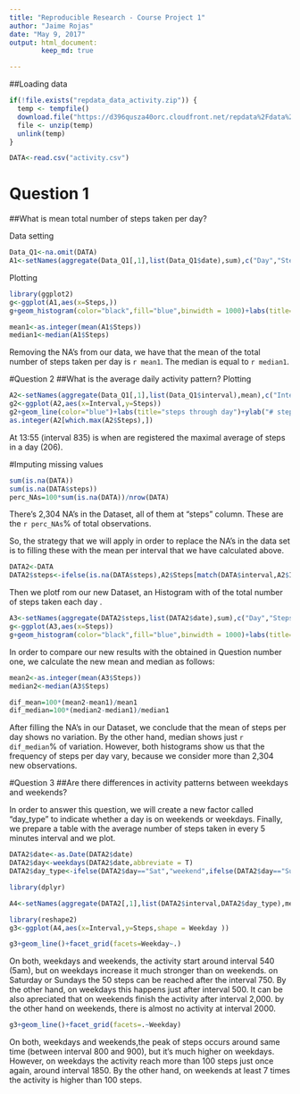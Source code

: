 ---
title: "Reproducible Research - Course Project 1"
author: "Jaime Rojas"
date: "May 9, 2017"
output: html_document:  
        keep_md: true 

---

##Loading data

```{r Loading data, echo=TRUE}

if(!file.exists("repdata_data_activity.zip")) {
  temp <- tempfile()
  download.file("https://d396qusza40orc.cloudfront.net/repdata%2Fdata%2Factivity.zip",temp)
  file <- unzip(temp)
  unlink(temp)
}

DATA<-read.csv("activity.csv")

```

# Question 1
##What is mean total number of steps taken per day?

Data setting
```{r Setting data to plot}
Data_Q1<-na.omit(DATA) 
A1<-setNames(aggregate(Data_Q1[,1],list(Data_Q1$date),sum),c("Day","Steps"))

```
Plotting
```{r plotting HIST,fig.height=4,fig.width=6}
library(ggplot2)
g<-ggplot(A1,aes(x=Steps,))
g+geom_histogram(color="black",fill="blue",binwidth = 1000)+labs(title="Steps per day")+ylab("# Days")

```


```{r mean1 and median1}
mean1<-as.integer(mean(A1$Steps))
median1<-median(A1$Steps)

```
Removing the NA's from our data, we have that the mean of the total number of steps taken per day is `r mean1`. The median is equal to `r median1`.



#Question 2
##What is the average daily activity pattern?
Plotting
```{r plotting TIME_S,fig.height=4,fig.width=6}
A2<-setNames(aggregate(Data_Q1[,1],list(Data_Q1$interval),mean),c("Interval","Steps"))
g2<-ggplot(A2,aes(x=Interval,y=Steps))
g2+geom_line(color="blue")+labs(title="steps through day")+ylab("# steps per interval")+xlab("5min interval")
as.integer(A2[which.max(A2$Steps),])
```
At 13:55 (interval 835) is when are registered the maximal average of steps in a day (206).



#Imputing missing values

```{r Total NAs}

sum(is.na(DATA))
sum(is.na(DATA$steps))
perc_NAs=100*sum(is.na(DATA))/nrow(DATA)
```
There's 2,304 NA's in the Dataset, all of them at "steps" column. These are the `r perc_NAs`% of total observations.

So, the strategy that we will apply in order to replace the NA's in the data set is to filling these with the mean per interval that we have calculated above.

```{r Replace NAs}
DATA2<-DATA
DATA2$steps<-ifelse(is.na(DATA$steps),A2$Steps[match(DATA$interval,A2$Interval)],DATA$steps)
```

Then we plotf rom our new Dataset, an Histogram with of the total number of steps taken each day .

```{r new Plot total steps}
A3<-setNames(aggregate(DATA2$steps,list(DATA2$date),sum),c("Day","Steps"))
g<-ggplot(A3,aes(x=Steps))
g+geom_histogram(color="black",fill="blue",binwidth = 1000)+labs(title="Steps per day")+ylab("# Days")
```

In order to compare our new results with the obtained in Question number one, we calculate the new mean and median as follows:
```{r mean2 and median2}
mean2<-as.integer(mean(A3$Steps))
median2<-median(A3$Steps)

dif_mean=100*(mean2-mean1)/mean1
dif_median=100*(median2-median1)/median1

```
After filling the NA's in our Dataset, we conclude that the mean of steps per day shows no variation. By the other hand, median shows just `r dif_median`% of variation. However, both histograms show us that the frequency of steps per day vary, because we consider more than 2,304 new observations.



#Question 3
##Are there differences in activity patterns between weekdays and weekends?

In order to answer this question, we will create a new factor called "day_type" to indicate whether a day is on weekends or weekdays.  Finally, we prepare a table with the average number of steps taken in every 5 minutes interval and we plot.

```{r Wdays$Wend}
DATA2$date<-as.Date(DATA2$date)
DATA2$day<-weekdays(DATA2$date,abbreviate = T)
DATA2$day_type<-ifelse(DATA2$day=="Sat","weekend",ifelse(DATA2$day=="Sun","weekend","weekday"))

library(dplyr)

A4<-setNames(aggregate(DATA2[,1],list(DATA2$interval,DATA2$day_type),mean),c("Interval","Weekday","Steps"))

```

  

```{r plotting 3TIME_S,fig.height=6,fig.width=6}
library(reshape2)
g3<-ggplot(A4,aes(x=Interval,y=Steps,shape = Weekday ))

g3+geom_line()+facet_grid(facets=Weekday~.)

```

On both, weekdays and weekends, the activity start around interval 540 (5am), but on weekdays increase it much stronger than on weekends. on Saturday or Sundays the 50 steps can be reached after the interval 750. By the other hand, on weekdays this happens just after interval 500. It can be also apreciated that on weekends finish the activity after interval 2,000. by the other hand on weekends, there is almost no activity at interval 2000.  
```{r plotting 3TIME_S2,fig.height=6,fig.width=6}
g3+geom_line()+facet_grid(facets=.~Weekday)

```


On both, weekdays and weekends,the peak of steps occurs around same time (between interval 800 and 900), but it's much higher on weekdays. However, on weekdays the activity reach more than 100 steps just once again, around interval 1850. By the other hand, on weekends at least 7 times the activity is higher than 100 steps.